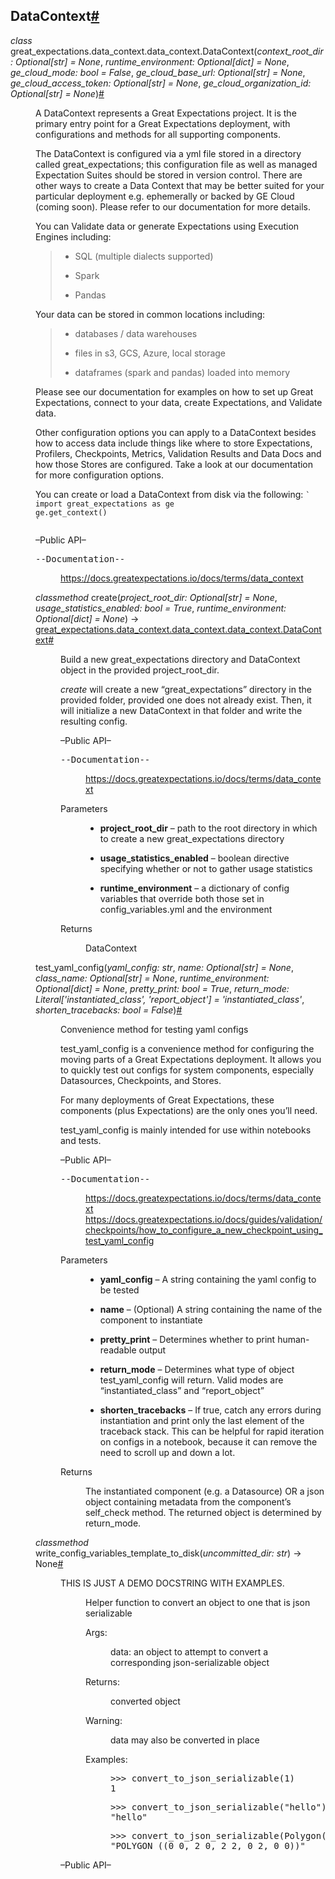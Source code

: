 
  <section id="datacontext">
<h1>DataContext<a class="headerlink" href="#datacontext" title="Permalink to this headline">#</a></h1>
<dl class="py class">
<dt class="sig sig-object py" id="great_expectations.data_context.data_context.DataContext">
<em class="property"><span class="pre">class</span><span class="w"> </span></em><span class="sig-prename descclassname"><span class="pre">great_expectations.data_context.data_context.</span></span><span class="sig-name descname"><span class="pre">DataContext</span></span><span class="sig-paren">(</span><em class="sig-param"><span class="n"><span class="pre">context_root_dir</span></span><span class="p"><span class="pre">:</span></span><span class="w"> </span><span class="n"><span class="pre">Optional</span><span class="p"><span class="pre">[</span></span><span class="pre">str</span><span class="p"><span class="pre">]</span></span></span><span class="w"> </span><span class="o"><span class="pre">=</span></span><span class="w"> </span><span class="default_value"><span class="pre">None</span></span></em>, <em class="sig-param"><span class="n"><span class="pre">runtime_environment</span></span><span class="p"><span class="pre">:</span></span><span class="w"> </span><span class="n"><span class="pre">Optional</span><span class="p"><span class="pre">[</span></span><span class="pre">dict</span><span class="p"><span class="pre">]</span></span></span><span class="w"> </span><span class="o"><span class="pre">=</span></span><span class="w"> </span><span class="default_value"><span class="pre">None</span></span></em>, <em class="sig-param"><span class="n"><span class="pre">ge_cloud_mode</span></span><span class="p"><span class="pre">:</span></span><span class="w"> </span><span class="n"><span class="pre">bool</span></span><span class="w"> </span><span class="o"><span class="pre">=</span></span><span class="w"> </span><span class="default_value"><span class="pre">False</span></span></em>, <em class="sig-param"><span class="n"><span class="pre">ge_cloud_base_url</span></span><span class="p"><span class="pre">:</span></span><span class="w"> </span><span class="n"><span class="pre">Optional</span><span class="p"><span class="pre">[</span></span><span class="pre">str</span><span class="p"><span class="pre">]</span></span></span><span class="w"> </span><span class="o"><span class="pre">=</span></span><span class="w"> </span><span class="default_value"><span class="pre">None</span></span></em>, <em class="sig-param"><span class="n"><span class="pre">ge_cloud_access_token</span></span><span class="p"><span class="pre">:</span></span><span class="w"> </span><span class="n"><span class="pre">Optional</span><span class="p"><span class="pre">[</span></span><span class="pre">str</span><span class="p"><span class="pre">]</span></span></span><span class="w"> </span><span class="o"><span class="pre">=</span></span><span class="w"> </span><span class="default_value"><span class="pre">None</span></span></em>, <em class="sig-param"><span class="n"><span class="pre">ge_cloud_organization_id</span></span><span class="p"><span class="pre">:</span></span><span class="w"> </span><span class="n"><span class="pre">Optional</span><span class="p"><span class="pre">[</span></span><span class="pre">str</span><span class="p"><span class="pre">]</span></span></span><span class="w"> </span><span class="o"><span class="pre">=</span></span><span class="w"> </span><span class="default_value"><span class="pre">None</span></span></em><span class="sig-paren">)</span><a class="headerlink" href="#great_expectations.data_context.data_context.DataContext" title="Permalink to this definition">#</a></dt>
<dd><p>A DataContext represents a Great Expectations project. It is the primary entry point for a Great Expectations
deployment, with configurations and methods for all supporting components.</p>
<p>The DataContext is configured via a yml file stored in a directory called great_expectations; this configuration
file as well as managed Expectation Suites should be stored in version control. There are other ways to create a
Data Context that may be better suited for your particular deployment e.g. ephemerally or backed by GE Cloud
(coming soon). Please refer to our documentation for more details.</p>
<p>You can Validate data or generate Expectations using Execution Engines including:</p>
<blockquote>
<div><ul class="simple">
<li><p>SQL (multiple dialects supported)</p></li>
<li><p>Spark</p></li>
<li><p>Pandas</p></li>
</ul>
</div></blockquote>
<p>Your data can be stored in common locations including:</p>
<blockquote>
<div><ul class="simple">
<li><p>databases / data warehouses</p></li>
<li><p>files in s3, GCS, Azure, local storage</p></li>
<li><p>dataframes (spark and pandas) loaded into memory</p></li>
</ul>
</div></blockquote>
<p>Please see our documentation for examples on how to set up Great Expectations, connect to your data,
create Expectations, and Validate data.</p>
<p>Other configuration options you can apply to a DataContext besides how to access data include things like where to
store Expectations, Profilers, Checkpoints, Metrics, Validation Results and Data Docs and how those Stores are
configured. Take a look at our documentation for more configuration options.</p>
<p>You can create or load a DataContext from disk via the following:
<code class="docutils literal notranslate"><span class="pre">`</span>
<span class="pre">import</span> <span class="pre">great_expectations</span> <span class="pre">as</span> <span class="pre">ge</span>
<span class="pre">ge.get_context()</span>
<span class="pre">`</span></code></p>
<p>–Public API–</p>
<dl class="option-list">
<dt><kbd><span class="option">--Documentation--</span></kbd></dt>
<dd><p><a class="reference external" href="https://docs.greatexpectations.io/docs/terms/data_context">https://docs.greatexpectations.io/docs/terms/data_context</a></p>
</dd>
</dl>
<dl class="py method">
<dt class="sig sig-object py" id="great_expectations.data_context.data_context.DataContext.create">
<em class="property"><span class="pre">classmethod</span><span class="w"> </span></em><span class="sig-name descname"><span class="pre">create</span></span><span class="sig-paren">(</span><em class="sig-param"><span class="n"><span class="pre">project_root_dir</span></span><span class="p"><span class="pre">:</span></span><span class="w"> </span><span class="n"><span class="pre">Optional</span><span class="p"><span class="pre">[</span></span><span class="pre">str</span><span class="p"><span class="pre">]</span></span></span><span class="w"> </span><span class="o"><span class="pre">=</span></span><span class="w"> </span><span class="default_value"><span class="pre">None</span></span></em>, <em class="sig-param"><span class="n"><span class="pre">usage_statistics_enabled</span></span><span class="p"><span class="pre">:</span></span><span class="w"> </span><span class="n"><span class="pre">bool</span></span><span class="w"> </span><span class="o"><span class="pre">=</span></span><span class="w"> </span><span class="default_value"><span class="pre">True</span></span></em>, <em class="sig-param"><span class="n"><span class="pre">runtime_environment</span></span><span class="p"><span class="pre">:</span></span><span class="w"> </span><span class="n"><span class="pre">Optional</span><span class="p"><span class="pre">[</span></span><span class="pre">dict</span><span class="p"><span class="pre">]</span></span></span><span class="w"> </span><span class="o"><span class="pre">=</span></span><span class="w"> </span><span class="default_value"><span class="pre">None</span></span></em><span class="sig-paren">)</span> <span class="sig-return"><span class="sig-return-icon">&#x2192;</span> <span class="sig-return-typehint"><a class="reference internal" href="#great_expectations.data_context.data_context.DataContext" title="great_expectations.data_context.data_context.data_context.DataContext"><span class="pre">great_expectations.data_context.data_context.data_context.DataContext</span></a></span></span><a class="headerlink" href="#great_expectations.data_context.data_context.DataContext.create" title="Permalink to this definition">#</a></dt>
<dd><p>Build a new great_expectations directory and DataContext object in the provided project_root_dir.</p>
<p><cite>create</cite> will create a new “great_expectations” directory in the provided folder, provided one does not
already exist. Then, it will initialize a new DataContext in that folder and write the resulting config.</p>
<p>–Public API–</p>
<dl class="option-list">
<dt><kbd><span class="option">--Documentation--</span></kbd></dt>
<dd><p><a class="reference external" href="https://docs.greatexpectations.io/docs/terms/data_context">https://docs.greatexpectations.io/docs/terms/data_context</a></p>
</dd>
</dl>
<dl class="field-list simple">
<dt class="field-odd">Parameters</dt>
<dd class="field-odd"><ul class="simple">
<li><p><strong>project_root_dir</strong> – path to the root directory in which to create a new great_expectations directory</p></li>
<li><p><strong>usage_statistics_enabled</strong> – boolean directive specifying whether or not to gather usage statistics</p></li>
<li><p><strong>runtime_environment</strong> – a dictionary of config variables that override both those set in
config_variables.yml and the environment</p></li>
</ul>
</dd>
<dt class="field-even">Returns</dt>
<dd class="field-even"><p>DataContext</p>
</dd>
</dl>
</dd></dl>

<dl class="py method">
<dt class="sig sig-object py" id="great_expectations.data_context.data_context.DataContext.test_yaml_config">
<span class="sig-name descname"><span class="pre">test_yaml_config</span></span><span class="sig-paren">(</span><em class="sig-param"><span class="n"><span class="pre">yaml_config</span></span><span class="p"><span class="pre">:</span></span><span class="w"> </span><span class="n"><span class="pre">str</span></span></em>, <em class="sig-param"><span class="n"><span class="pre">name</span></span><span class="p"><span class="pre">:</span></span><span class="w"> </span><span class="n"><span class="pre">Optional</span><span class="p"><span class="pre">[</span></span><span class="pre">str</span><span class="p"><span class="pre">]</span></span></span><span class="w"> </span><span class="o"><span class="pre">=</span></span><span class="w"> </span><span class="default_value"><span class="pre">None</span></span></em>, <em class="sig-param"><span class="n"><span class="pre">class_name</span></span><span class="p"><span class="pre">:</span></span><span class="w"> </span><span class="n"><span class="pre">Optional</span><span class="p"><span class="pre">[</span></span><span class="pre">str</span><span class="p"><span class="pre">]</span></span></span><span class="w"> </span><span class="o"><span class="pre">=</span></span><span class="w"> </span><span class="default_value"><span class="pre">None</span></span></em>, <em class="sig-param"><span class="n"><span class="pre">runtime_environment</span></span><span class="p"><span class="pre">:</span></span><span class="w"> </span><span class="n"><span class="pre">Optional</span><span class="p"><span class="pre">[</span></span><span class="pre">dict</span><span class="p"><span class="pre">]</span></span></span><span class="w"> </span><span class="o"><span class="pre">=</span></span><span class="w"> </span><span class="default_value"><span class="pre">None</span></span></em>, <em class="sig-param"><span class="n"><span class="pre">pretty_print</span></span><span class="p"><span class="pre">:</span></span><span class="w"> </span><span class="n"><span class="pre">bool</span></span><span class="w"> </span><span class="o"><span class="pre">=</span></span><span class="w"> </span><span class="default_value"><span class="pre">True</span></span></em>, <em class="sig-param"><span class="n"><span class="pre">return_mode</span></span><span class="p"><span class="pre">:</span></span><span class="w"> </span><span class="n"><span class="pre">Literal</span><span class="p"><span class="pre">[</span></span><span class="s"><span class="pre">'instantiated_class'</span></span><span class="p"><span class="pre">,</span></span><span class="w"> </span><span class="s"><span class="pre">'report_object'</span></span><span class="p"><span class="pre">]</span></span></span><span class="w"> </span><span class="o"><span class="pre">=</span></span><span class="w"> </span><span class="default_value"><span class="pre">'instantiated_class'</span></span></em>, <em class="sig-param"><span class="n"><span class="pre">shorten_tracebacks</span></span><span class="p"><span class="pre">:</span></span><span class="w"> </span><span class="n"><span class="pre">bool</span></span><span class="w"> </span><span class="o"><span class="pre">=</span></span><span class="w"> </span><span class="default_value"><span class="pre">False</span></span></em><span class="sig-paren">)</span><a class="headerlink" href="#great_expectations.data_context.data_context.DataContext.test_yaml_config" title="Permalink to this definition">#</a></dt>
<dd><p>Convenience method for testing yaml configs</p>
<p>test_yaml_config is a convenience method for configuring the moving
parts of a Great Expectations deployment. It allows you to quickly
test out configs for system components, especially Datasources,
Checkpoints, and Stores.</p>
<p>For many deployments of Great Expectations, these components (plus
Expectations) are the only ones you’ll need.</p>
<p>test_yaml_config is mainly intended for use within notebooks and tests.</p>
<p>–Public API–</p>
<dl class="option-list">
<dt><kbd><span class="option">--Documentation--</span></kbd></dt>
<dd><p><a class="reference external" href="https://docs.greatexpectations.io/docs/terms/data_context">https://docs.greatexpectations.io/docs/terms/data_context</a>
<a class="reference external" href="https://docs.greatexpectations.io/docs/guides/validation/checkpoints/how_to_configure_a_new_checkpoint_using_test_yaml_config">https://docs.greatexpectations.io/docs/guides/validation/checkpoints/how_to_configure_a_new_checkpoint_using_test_yaml_config</a></p>
</dd>
</dl>
<dl class="field-list simple">
<dt class="field-odd">Parameters</dt>
<dd class="field-odd"><ul class="simple">
<li><p><strong>yaml_config</strong> – A string containing the yaml config to be tested</p></li>
<li><p><strong>name</strong> – (Optional) A string containing the name of the component to instantiate</p></li>
<li><p><strong>pretty_print</strong> – Determines whether to print human-readable output</p></li>
<li><p><strong>return_mode</strong> – Determines what type of object test_yaml_config will return.
Valid modes are “instantiated_class” and “report_object”</p></li>
<li><p><strong>shorten_tracebacks</strong> – If true, catch any errors during instantiation and print only the
last element of the traceback stack. This can be helpful for
rapid iteration on configs in a notebook, because it can remove
the need to scroll up and down a lot.</p></li>
</ul>
</dd>
<dt class="field-even">Returns</dt>
<dd class="field-even"><p>The instantiated component (e.g. a Datasource)
OR
a json object containing metadata from the component’s self_check method.
The returned object is determined by return_mode.</p>
</dd>
</dl>
</dd></dl>

<dl class="py method">
<dt class="sig sig-object py" id="great_expectations.data_context.data_context.DataContext.write_config_variables_template_to_disk">
<em class="property"><span class="pre">classmethod</span><span class="w"> </span></em><span class="sig-name descname"><span class="pre">write_config_variables_template_to_disk</span></span><span class="sig-paren">(</span><em class="sig-param"><span class="n"><span class="pre">uncommitted_dir</span></span><span class="p"><span class="pre">:</span></span><span class="w"> </span><span class="n"><span class="pre">str</span></span></em><span class="sig-paren">)</span> <span class="sig-return"><span class="sig-return-icon">&#x2192;</span> <span class="sig-return-typehint"><span class="pre">None</span></span></span><a class="headerlink" href="#great_expectations.data_context.data_context.DataContext.write_config_variables_template_to_disk" title="Permalink to this definition">#</a></dt>
<dd><dl>
<dt>THIS IS JUST A DEMO DOCSTRING WITH EXAMPLES.</dt><dd><p>Helper function to convert an object to one that is json serializable</p>
<dl>
<dt>Args:</dt><dd><p>data: an object to attempt to convert a corresponding json-serializable object</p>
</dd>
<dt>Returns:</dt><dd><p>converted object</p>
</dd>
<dt>Warning:</dt><dd><p>data may also be converted in place</p>
</dd>
<dt>Examples:</dt><dd><div class="doctest highlight-default notranslate"><div class="highlight"><pre><span></span><span class="gp">&gt;&gt;&gt; </span><span class="n">convert_to_json_serializable</span><span class="p">(</span><span class="mi">1</span><span class="p">)</span>
<span class="go">1</span>
</pre></div>
</div>
<div class="doctest highlight-default notranslate"><div class="highlight"><pre><span></span><span class="gp">&gt;&gt;&gt; </span><span class="n">convert_to_json_serializable</span><span class="p">(</span><span class="s2">&quot;hello&quot;</span><span class="p">)</span>
<span class="go">&quot;hello&quot;</span>
</pre></div>
</div>
<div class="doctest highlight-default notranslate"><div class="highlight"><pre><span></span><span class="gp">&gt;&gt;&gt; </span><span class="n">convert_to_json_serializable</span><span class="p">(</span><span class="n">Polygon</span><span class="p">([(</span><span class="mi">0</span><span class="p">,</span> <span class="mi">0</span><span class="p">),</span> <span class="p">(</span><span class="mi">2</span><span class="p">,</span> <span class="mi">0</span><span class="p">),</span> <span class="p">(</span><span class="mi">2</span><span class="p">,</span> <span class="mi">2</span><span class="p">),</span> <span class="p">(</span><span class="mi">0</span><span class="p">,</span> <span class="mi">2</span><span class="p">)]))</span>
<span class="go">&quot;POLYGON ((0 0, 2 0, 2 2, 0 2, 0 0))&quot;</span>
</pre></div>
</div>
</dd>
</dl>
</dd>
</dl>
<p>–Public API–</p>
</dd></dl>

</dd></dl>

</section>
